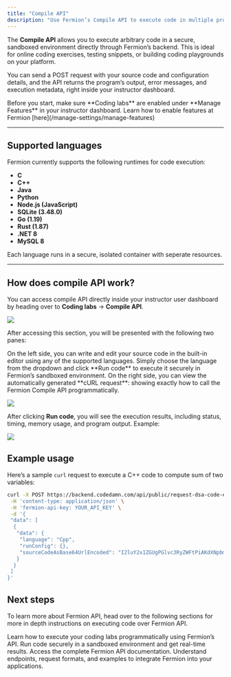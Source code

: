```yaml
---
title: "Compile API"
description: "Use Fermion’s Compile API to execute code in multiple programming languages securely and retrieve real-time output."
---
```


The **Compile API** allows you to execute arbitrary code in a secure, sandboxed environment directly through Fermion’s backend. This is ideal for online coding exercises, testing snippets, or building coding playgrounds on your platform.

You can send a POST request with your source code and configuration details, and the API returns the program’s output, error messages, and execution metadata, right inside your instructor dashboard.

<Check>
Before you start, make sure **Coding labs** are enabled under **Manage Features** in your instructor dashboard. Learn how to enable features at Fermion [here](/manage-settings/manage-features)
</Check>

---

## Supported languages

Fermion currently supports the following runtimes for code execution:

- **C**  
- **C++**  
- **Java**  
- **Python**  
- **Node.js (JavaScript)**  
- **SQLite (3.48.0)**  
- **Go (1.19)**  
- **Rust (1.87)**  
- **.NET 8**  
- **MySQL 8**

Each language runs in a secure, isolated container with seperate resources.

---
## How does compile API work?

You can access compile API directly inside your instructor user dashboard by heading over to **Coding labs** → **Compile API**.

![](https://67d6ad5ef66ee0901532fd2f.storage.fermion.app/public-uncached/object-store-public-files/uploads/15-10-2025/chrome_74extBr1hQ.lrrdgl.png)

After accessing this section, you will be presented with the following two panes: 

<Columns cols={2}>

  <Card title="Write and Run Code">
    On the left side, you can write and edit your source code in the built-in editor using any of the supported languages. 
    Simply choose the language from the dropdown and click **Run code** to execute it securely in Fermion’s sandboxed environment.
  </Card>

  <Card title="API Preview">
    On the right side, you can view the automatically generated **cURL request**: showing exactly how to call the Fermion Compile API programmatically. 
  </Card>


</Columns>

![](https://67d6ad5ef66ee0901532fd2f.storage.fermion.app/public-uncached/object-store-public-files/uploads/15-10-2025/chrome_DwdJJL8IeA.kprbaj.png)

After clicking **Run code**, you will see the execution results, including status, timing, memory usage, and program output. Example:

![](https://67d6ad5ef66ee0901532fd2f.storage.fermion.app/public-uncached/object-store-public-files/uploads/15-10-2025/chrome_03ChiHatr6.mlgwpt.png)

## Example usage

Here’s a sample `curl` request to execute a C++ code to compute sum of two variables:

```bash
curl -X POST https://backend.codedamn.com/api/public/request-dsa-code-execution \
 -H 'content-type: application/json' \
 -H 'fermion-api-key: YOUR_API_KEY' \
 -d '{
 "data": [
  {
   "data": {
    "language": "Cpp",
    "runConfig": {},
    "sourceCodeAsBase64UrlEncoded": "I2luY2x1ZGUgPGlvc3RyZWFtPiAKdXNpbmcgbmFtZXNwYWNlIHN0ZDsKCmludCBtYWluKCkgewoJaW50IGEgPTQ7CglpbnQgYj01OwoJY291dDw8YStiOwoJcmV0dXJuIDA7Cn0"
   }
  }
 ]
}'
```
## Next steps

To learn more about Fermion API, head over to the following sections for more in depth instructions on executing code over Fermion API.

<Columns cols={2}>

  <Card title="Executing Labs over API" href="/creating-io-coding-labs/api-usage">
    Learn how to execute your coding labs programmatically using Fermion’s  API. 
    Run code securely in a sandboxed environment and get real-time results.
  </Card>

  <Card title="Fermion API Reference" href="/api-guide/introduction">
    Access the complete Fermion API documentation. 
    Understand endpoints, request formats, and examples to integrate Fermion into your applications.
  </Card>

</Columns>

